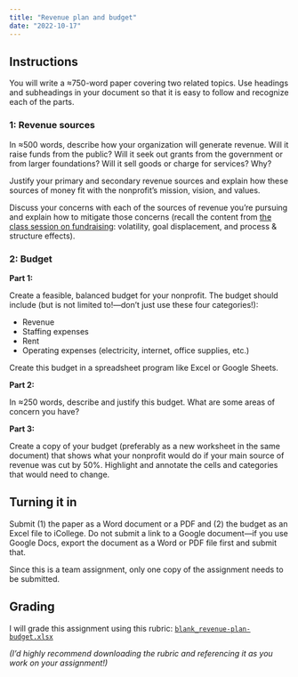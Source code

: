 ```yaml
---
title: "Revenue plan and budget"
date: "2022-10-17"
---
```


## Instructions

You will write a ≈750-word paper covering two related topics. Use headings and subheadings in your document so that it is easy to follow and recognize each of the parts.

### 1: Revenue sources

In ≈500 words, describe how your organization will generate revenue. Will it raise funds from the public? Will it seek out grants from the government or from larger foundations? Will it sell goods or charge for services? Why?

Justify your primary and secondary revenue sources and explain how these sources of money fit with the nonprofit's mission, vision, and values.

Discuss your concerns with each of the sources of revenue you're pursuing and explain how to mitigate those concerns (recall the content from [the class session on fundraising](/class/13-class.qmd): volatility, goal displacement, and process & structure effects).

### 2: Budget

**Part 1:**

Create a feasible, balanced budget for your nonprofit. The budget should include (but is not limited to!—don't just use these four categories!):

- Revenue
- Staffing expenses
- Rent
- Operating expenses (electricity, internet, office supplies, etc.)

Create this budget in a spreadsheet program like Excel or Google Sheets. 

**Part 2:**

In ≈250 words, describe and justify this budget. What are some areas of concern you have? 

**Part 3:**

Create a copy of your budget (preferably as a new worksheet in the same document) that shows what your nonprofit would do if your main source of revenue was cut by 50%. Highlight and annotate the cells and categories that would need to change.


## Turning it in

Submit (1) the paper as a Word document or a PDF and (2) the budget as an Excel file to iCollege. Do not submit a link to a Google document—if you use Google Docs, export the document as a Word or PDF file first and submit that.

Since this is a team assignment, only one copy of the assignment needs to be submitted.


## Grading

I will grade this assignment using this rubric: [`blank_revenue-plan-budget.xlsx`](/files/blank_revenue-plan-budget.xlsx)

*(I'd highly recommend downloading the rubric and referencing it as you work on your assignment!)*
